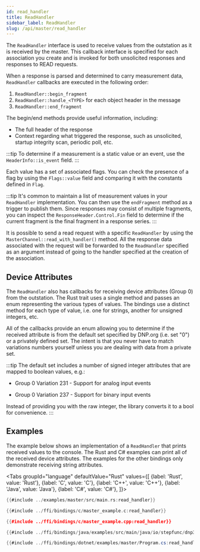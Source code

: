 ```yaml
---
id: read_handler
title: ReadHandler
sidebar_label: ReadHandler
slug: /api/master/read_handler
---
```



The `ReadHandler` interface is used to receive values from the outstation as it is received by the master. This callback interface is specified
for each association you create and is invoked for both unsolicited responses and responses to READ requests.

When a response is parsed and determined to carry measurement data, `ReadHandler` callbacks are executed in the following order:

1. `ReadHandler::begin_fragment`
2. `ReadHandler::handle_<TYPE>` for each object header in the message
3. `ReadHandler::end_fragment`

The begin/end methods provide useful information, including:

* The full header of the response
* Context regarding what triggered the response, such as unsolicited, startup integrity scan, periodic poll, etc.

:::tip
To determine if a measurement is a static value or an event, use the `HeaderInfo::is_event` field.
:::

Each value has a set of associated flags. You can check the presence of a flag by using the `Flags::value` field and comparing
it with the constants defined in `Flag`.

:::tip
It's common to maintain a list of measurement values in your `ReadHandler` implementation. You can then use the `endFragment` method as a trigger to publish them.
Since responses may consist of multiple fragments, you can inspect the `ResponseHeader.Control.Fin` field to determine if the current fragment is the final fragment
in a response series.
:::

It is possible to send a read request with a specific `ReadHandler` by using the `MasterChannel::read_with_handler()` method.
All the response data associated with the request will be forwarded to the `ReadHandler` specified as an argument instead of
going to the handler specified at the creation of the association.

## Device Attributes

The `ReadHandler` also has callbacks for receiving device attributes (Group 0) from the outstation. The Rust trait uses
a single method and passes an enum representing the various types of values. The bindings use a distinct method for each
type of value, i.e. one for strings, another for unsigned integers, etc.

All of the callbacks provide an enum allowing you to determine if the received attribute is from the default set specified by
DNP.org (i.e. set "0") or a privately defined set. The intent is that you never have to match variations numbers yourself
unless you are dealing with data from a private set.

:::tip
The default set includes a number of signed integer attributes that are mapped to boolean values, e.g.:

* Group 0 Variation 231 - Support for analog input events

* Group 0 Variation 237 - Support for binary input events

Instead of providing you with the raw integer, the library converts it to a bool for convenience.
:::

## Examples

The example below shows an implementation of a `ReadHandler` that prints received values to the console. The Rust and C#
examples can print all of the received device attributes. The examples for the other bindings only demonstrate receiving
string attributes.

<Tabs
groupId="language"
defaultValue="Rust"
values={[
{label: 'Rust', value: 'Rust'},
{label: 'C', value: 'C'},
{label: 'C++', value: 'C++'},
{label: 'Java', value: 'Java'},
{label: 'C#', value: 'C#'},
]}>
<TabItem value="Rust">

```rust
{{#include ../examples/master/src/main.rs:read_handler}}
```

</TabItem>
<TabItem value="C">

```c
{{#include ../ffi/bindings/c/master_example.c:read_handler}}
```

</TabItem>
<TabItem value="C++">

```cpp
{{#include ../ffi/bindings/c/master_example.cpp:read_handler}}
```

</TabItem>
<TabItem value="Java">

```java
{{#include ../ffi/bindings/java/examples/src/main/java/io/stepfunc/dnp3/examples/MasterExample.java:read_handler}}
```

</TabItem>
<TabItem value="C#">

```csharp
{{#include ../ffi/bindings/dotnet/examples/master/Program.cs:read_handler}}
```

</TabItem>
</Tabs>
